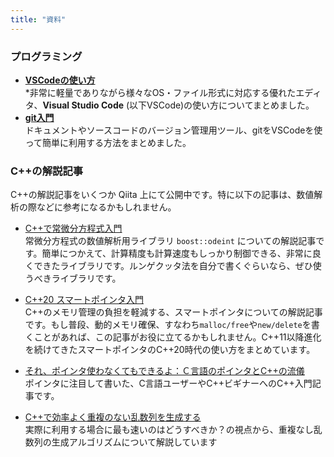 ```yaml
---
title: "資料"
---
```

### プログラミング
- **[VSCodeの使い方](learning/vscode.qmd)**<br/>
*非常に軽量でありながら様々なOS・ファイル形式に対応する優れたエディタ、**Visual Studio Code** (以下VSCode)の使い方についてまとめました。
-  **[git入門](learning/git.qmd)**<br/>
ドキュメントやソースコードのバージョン管理用ツール、gitをVSCodeを使って簡単に利用する方法をまとめました。

### C++の解説記事
C++の解説記事をいくつか Qiita 上にて公開中です。特に以下の記事は、数値解析の際などに参考になるかもしれません。

- [C++で常微分方程式入門](https://www.google.com/url?q=https%3A%2F%2Fqiita.com%2Fhmito%2Fitems%2F483445ac0d42fb4428a5&sa=D&sntz=1&usg=AOvVaw25JL7s9nzMo4-QzVKxrfPG)<br/>
常微分方程式の数値解析用ライブラリ `boost::odeint` についての解説記事です。簡単につかえて、計算精度も計算速度もしっかり制御できる、非常に良くできたライブラリです。ルンゲクッタ法を自分で書くぐらいなら、ぜひ使うべきライブラリです。

- [C++20 スマートポインタ入門](https://qiita.com/hmito/items/9b35a2438a8b8ee4b5af)<br/>
C++のメモリ管理の負担を軽減する、スマートポインタについての解説記事です。もし普段、動的メモリ確保、すなわち`malloc/free`や`new/delete`を書くことがあれば、この記事がお役に立てるかもしれません。C++11以降進化を続けてきたスマートポインタのC++20時代の使い方をまとめています。

- [それ、ポインタ使わなくてもできるよ：Ｃ言語のポインタとC++の流儀](https://qiita.com/hmito/items/44925fca9fca74e78f61)<br/>
ポインタに注目して書いた、C言語ユーザーやC++ビギナーへのC++入門記事です。

- [C++で効率よく重複のない乱数列を生成する](https://qiita.com/hmito/items/9f4bdc8442b6f6b3c7bc)<br/>
実際に利用する場合に最も速いのはどうすべきか？の視点から、重複なし乱数列の生成アルゴリズムについて解説しています 
